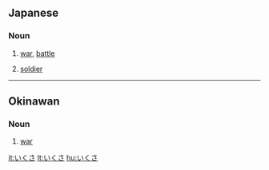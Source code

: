 ==Japanese==

===Noun===
{{ja-noun|h|rom=ikusa}}
# {{ja-def|戦}} [[war]], [[battle]]
# {{ja-def|兵}} [[soldier]]

----

==Okinawan==

===Noun===
{{head|ryu|noun|tr='ikusa}}

# [[war]]

[[it:いくさ]]
[[lt:いくさ]]
[[hu:いくさ]]
